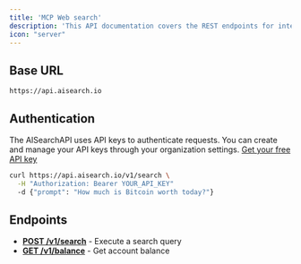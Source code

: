 ```yaml
---
title: 'MCP Web search'
description: 'This API documentation covers the REST endpoints for integrating with the AISearchAPI platform. These HTTP-based APIs work in any environment capable of making HTTP requests. For language-specific libraries and SDKs, check the libraries page.'
icon: "server"
---
```


## Base URL
```
https://api.aisearch.io
```

## Authentication
The AISearchAPI uses API keys to authenticate requests. You can create and manage your API keys through your organization settings. [Get your free API key](https://app.aisearchapi.io/dashboard)

```bash
curl https://api.aisearch.io/v1/search \
  -H "Authorization: Bearer YOUR_API_KEY"
  -d {"prompt": "How much is Bitcoin worth today?"}
```

## Endpoints
- **[POST /v1/search](/api-reference/endpoint/search)** - Execute a search query
- **[GET /v1/balance](/api-reference/endpoint/balance)** - Get account balance
